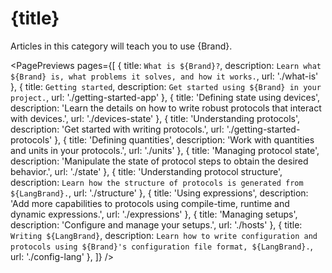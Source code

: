 


# {title}

Articles in this category will teach you to use {Brand}.

<PagePreviews pages={[
  { title: `What is ${Brand}?`,
    description: `Learn what ${Brand} is, what problems it solves, and how it works.`,
    url: './what-is' },
  { title: `Getting started`,
    description: `Get started using ${Brand} in your project.`,
    url: './getting-started-app' },
  { title: 'Defining state using devices',
    description: 'Learn the details on how to write robust protocols that interact with devices.',
    url: './devices-state' },
  { title: 'Understanding protocols',
    description: 'Get started with writing protocols.',
    url: './getting-started-protocols' },
  { title: 'Defining quantities',
    description: 'Work with quantities and units in your protocols.',
    url: './units' },
  { title: 'Managing protocol state',
    description: 'Manipulate the state of protocol steps to obtain the desired behavior.',
    url: './state' },
  { title: 'Understanding protocol structure',
    description: `Learn how the structure of protocols is generated from ${LangBrand}.`,
    url: './structure' },
  { title: 'Using expressions',
    description: 'Add more capabilities to protocols using compile-time, runtime and dynamic expressions.',
    url: './expressions' },
  { title: 'Managing setups',
    description: 'Configure and manage your setups.',
    url: './hosts' },
  { title: `Writing ${LangBrand}`,
    description: `Learn how to write configuration and protocols using ${Brand}'s configuration file format, ${LangBrand}.`,
    url: './config-lang' },
]} />
